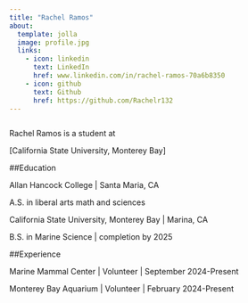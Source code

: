 ```yaml
---
title: "Rachel Ramos"
about:
  template: jolla
  image: profile.jpg
  links:
    - icon: linkedin
      text: LinkedIn
      href: www.linkedin.com/in/rachel-ramos-70a6b8350
    - icon: github
      text: Github
      href: https://github.com/Rachelr132
---
```


```{}
```

Rachel Ramos is a student at

\[California State University, Monterey Bay\]

##Education

Allan Hancock College \| Santa Maria, CA

A.S. in liberal arts math and sciences

California State University, Monterey Bay \| Marina, CA

B.S. in Marine Science \| completion by 2025

##Experience

Marine Mammal Center \| Volunteer \| September 2024-Present

Monterey Bay Aquarium \| Volunteer \| February 2024-Present
